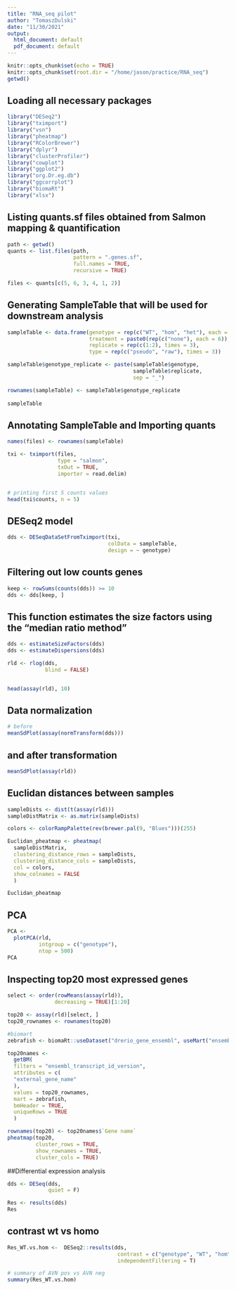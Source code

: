 ---
title: "RNA_seq pilot"
author: "TomaszDulski"
date: "11/30/2021"
output:
  html_document: default
  pdf_document: default
---

```{r setup, include=FALSE}
knitr::opts_chunk$set(echo = TRUE)
knitr::opts_chunk$set(root.dir = "/home/jason/practice/RNA_seq")
getwd()
```

## Loading all necessary packages
```{r message=FALSE, warning=FALSE}
library("DESeq2")
library("tximport")
library("vsn")
library("pheatmap")
library("RColorBrewer")
library("dplyr")
library("clusterProfiler")
library("cowplot")
library("ggplot2")
library("org.Dr.eg.db")
library("ggcorrplot")
library("biomaRt")
library("xlsx")

```

## Listing quants.sf files obtained from Salmon mapping & quantification
```{r}
path <- getwd()
quants <- list.files(path,
                     pattern = ".genes.sf",
                     full.names = TRUE,
                     recursive = TRUE)

files <- quants[c(5, 6, 3, 4, 1, 2)]

```

## Generating SampleTable that will be used for downstream analysis
```{r}
sampleTable <- data.frame(genotype = rep(c("WT", "hom", "het"), each = 2),
                          treatment = paste0(rep(c("none"), each = 6)),
                          replicate = rep(c(1:2), times = 3),
                          type = rep(c("pseudo", "raw"), times = 3))

sampleTable$genotype_replicate <- paste(sampleTable$genotype,
                                        sampleTable$replicate,
                                        sep = "_")

rownames(sampleTable) <- sampleTable$genotype_replicate
  
sampleTable
```

## Annotating SampleTable and Importing quants
```{r}
names(files) <- rownames(sampleTable)

txi <- tximport(files,
                type = "salmon",
                txOut = TRUE,
                importer = read.delim)


# printing first 5 counts values
head(txi$counts, n = 5)
```
## DESeq2 model
```{r}
dds <- DESeqDataSetFromTximport(txi,
                                colData = sampleTable,
                                design = ~ genotype)
```

## Filtering out low counts genes

```{r}
keep <- rowSums(counts(dds)) >= 10
dds <- dds[keep, ]

```

## This function estimates the size factors using the "median ratio method"
```{r message=FALSE, warning=FALSE}
dds <- estimateSizeFactors(dds)
dds <- estimateDispersions(dds)

rld <- rlog(dds,
            blind = FALSE)


head(assay(rld), 10)

```

## Data normalization
```{r}
# before
meanSdPlot(assay(normTransform(dds)))

```

## and after transformation
```{r}
meanSdPlot(assay(rld))

```

## Euclidan distances between samples
```{r}
sampleDists <- dist(t(assay(rld)))
sampleDistMatrix <- as.matrix(sampleDists)

colors <- colorRampPalette(rev(brewer.pal(9, "Blues")))(255)

Euclidan_pheatmap <- pheatmap(
  sampleDistMatrix,
  clustering_distance_rows = sampleDists,
  clustering_distance_cols = sampleDists,
  col = colors,
  show_colnames = FALSE
  )

Euclidan_pheatmap
```

## PCA
```{r}
PCA <-
  plotPCA(rld, 
          intgroup = c("genotype"),
          ntop = 500)
PCA

```

## Inspecting top20 most expressed genes
```{r}
select <- order(rowMeans(assay(rld)),
               decreasing = TRUE)[1:20]

top20 <- assay(rld)[select, ]
top20_rownames <- rownames(top20)

#biomart
zebrafish <- biomaRt::useDataset("drerio_gene_ensembl", useMart("ensembl"))

top20names <-
  getBM(
  filters = "ensembl_transcript_id_version",
  attributes = c(
  "external_gene_name"
  ),
  values = top20_rownames,
  mart = zebrafish,
  bmHeader = TRUE,
  uniqueRows = TRUE
  )

rownames(top20) <- top20names$`Gene name`
pheatmap(top20, 
         cluster_rows = TRUE, 
         show_rownames = TRUE, 
         cluster_cols = TRUE)
```
##Differential expression analysis


```{r message=FALSE, warning=FALSE}
dds <- DESeq(dds, 
             quiet = F)

Res <- results(dds)
Res
```

## contrast wt vs homo
```{r message=FALSE, warning=FALSE}
Res_WT.vs.hom <-  DESeq2::results(dds,
                                   contrast = c("genotype", "WT", "hom"),
                                   independentFiltering = T)

# summary of AVN pos vs AVN neg
summary(Res_WT.vs.hom)

```

